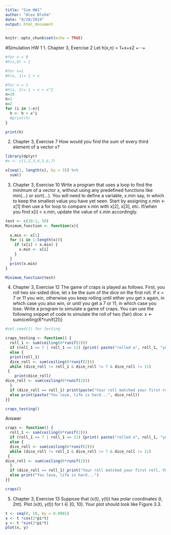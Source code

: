 ```yaml
---
title: "Sim HW1"
author: "Alex Blohm"
date: "8/28/2019"
output: html_document
---
```


```r
knitr::opts_chunk$set(echo = TRUE)
```

#Simulation HW 1
1. Chapter 3, Exercise 2 
Let h(x,n) = 1+x+x2 +···+
```r
#for n = 0
#h(x,0) = 1

#for n=1
#h(x, 1)= 1 + x

#for n = 2
#h(x, 2)= 1 + x + x^2
n=10
h=1
x=2
for (i in 1:n){
  h <- h + x^i
  #print(h)
}

print(h)
```

2. Chapter 3, Exercise 7 
How would you find the sum of every third element of a vector x?
```r
library(dplyr)
#x <- c(1,2,3,4,5,6,7)

x[seq(1, length(x), by = 3)] %>%
  sum()
```


3. Chapter 3, Exercise 10 Write a program that uses a loop to find the minimum of a vector x, without using any predefined functions like min(...) or sort(...).
You will need to define a variable, x.min say, in which to keep the smallest value you have yet seen. Start by assigning x.min <- x[1] then use a for loop to compare x.min with x[2], x[3], etc. If/when you find x[i] < x.min, update the value of x.min accordingly.
```r
test <- c(10:1, 50)
Minimum_function <- function(x){
  
  x.min <- x[1]
  for (i in 1:length(x)){
    if (x[i] < x.min) {
      x.min <- x[i] 
    }
  }
  print(x.min)
}

Minimum_function(test)

```


4. Chapter 3, Exercise 12 The game of craps is played as follows. First, you roll two six-sided dice; let x be the sum of the dice on the first roll. If x = 7 or 11 you win, otherwise you keep rolling until either you get x again, in which case you also win, or until you get a 7 or 11, in which case you lose.
Write a program to simulate a game of craps. You can use the following snippet of code to simulate the roll of two (fair) dice:
x <- sum(ceiling(6*runif(2)))
```r
#set.seed(1) for testing

craps_testing <- function() {
  roll_1 <- sum(ceiling(6*runif(2)))
  if (roll_1 == 7 | roll_1 == 11) {print( paste("rolled a", roll_1, "you win"))}
  else {
  print(roll_1)
  dice_roll <- sum(ceiling(6*runif(2)))
  while (dice_roll != roll_1 & dice_roll != 7 & dice_roll != 11)
 {
    print(dice_roll)
dice_roll <- sum(ceiling(6*runif(2)))
  }
  if (dice_roll == roll_1) print(paste("Your roll matched your first roll, YOU WIN!!!", dice_roll))
  else print(paste("You lose, life is hard...", dice_roll))
}}

craps_testing()
```

Answer
```r
craps <- function() {
  roll_1 <- sum(ceiling(6*runif(2)))
  if (roll_1 == 7 | roll_1 == 11) {print( paste("rolled a", roll_1, "you win"))}
  else {
  dice_roll <- sum(ceiling(6*runif(2)))
  while (dice_roll != roll_1 & dice_roll != 7 & dice_roll != 11)
 {
dice_roll <- sum(ceiling(6*runif(2)))
  }
  if (dice_roll == roll_1) print("Your roll matched your first roll, YOU WIN!!!")
  else print("You lose, life is hard...")
}}

craps()
```


5. Chapter 3, Exercise 13 Suppose that (x(t), y(t)) has polar coordinates (t, 2πt). Plot (x(t), y(t))
for t ∈ [0, 10]. Your plot should look like Figure 3.3.
```r
t <- seq(0, 10, by = 0.0001)
x <- t *cos(2*pi*t)
y <- t *sin(2*pi*t)
plot(x, y)
```









